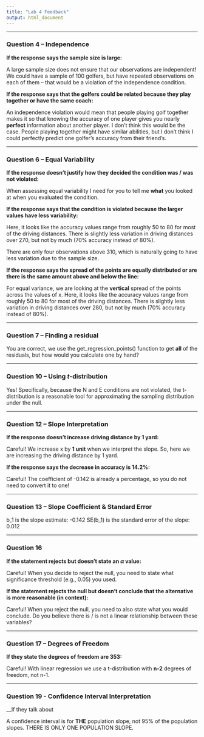 ```yaml
---
title: "Lab 4 Feedback"
output: html_document
---
```


---

### Question 4 -- Independence

__If the response says the sample size is large:__

A large sample size does not ensure that our observations are independent! We
could have a sample of 100 golfers, but have repeated observations on each of
them -- that would be a violation of the independence condition.

__If the response says that the golfers could be related because they play 
together or have the same coach:__

An independence violation would mean that people playing golf together makes it
so that knowing the accuracy of one player gives you nearly **perfect**
information about another player. I don't think this would be the case. People
playing together might have similar abilities, but I don't think I could
perfectly predict one golfer's accuracy from their friend's.

---

### Question 6 -- Equal Variability

__If the response doesn't justify how they decided the condition was / was not
violated:__

When assessing equal variability I need for you to tell me **what** you looked
at when you evaluated the condition.

__If the response says that the condition is violated because the larger values
have less variability:__

Here, it looks like the accuracy values range from roughly 50 to 80 for most of the driving distances. There is slightly less variation in driving distances
over 270, but not by much (70% accuracy instead of 80%).

There are only four observations above 310, which is naturally going to have
less variation due to the sample size.

__If the response says the spread of the points are equally distributed or are 
there is the same amount above and below the line:__

For equal variance, we are looking at the **vertical** spread of the points
across the values of x. Here, it looks like the accuracy values range from
roughly 50 to 80 for most of the driving distances. There is slightly less variation in driving distances over 280, but not by much (70% accuracy instead 
of 80%). 

---

### Question 7 -- Finding a residual

You are correct, we use the get_regression_points() function to get **all** of 
the residuals, but how would you calculate one by hand?

---

### Question 10 -- Using $t$-distribution

Yes! Specifically, because the N and E conditions are not violated, the t-distribution is a reasonable tool for approximating the sampling distribution
under the null. 

---

### Question 12 -- Slope Interpretation

__If the response doesn't increase driving distance by 1 yard:__

Careful! We increase x by **1 unit** when we interpret the slope. So, here we 
are increasing the driving distance by 1 yard. 

__If the response says the decrease in accuracy is 14.2%:__

Careful! The coefficient of -0.142 is already a percentage, so you do not need
to convert it to one!

---

### Question 13 -- Slope Coefficient & Standard Error

b_1 is the slope estimate: -0.142
SE(b_1) is the standard error of the slope: 0.012

---

### Question 16

__If the statement rejects but doesn't state an $\alpha$ value:__

Careful! When you decide to reject the null, you need to state what significance
threshold (e.g., 0.05) you used.

__If the statement rejects the null but doesn't conclude that the alternative is
more reasonable (in context):__

Careful! When you reject the null, you need to also state what you would
conclude. Do you believe there is / is not a linear relationship between these
variables?

---

### Question 17 -- Degrees of Freedom

__If they state the degrees of freedom are 353:__

Careful! With linear regression we use a t-distribution with **n-2** degrees of
freedom, not n-1. 

---

### Question 19 - Confidence Interval Interpretation

__If they talk about

A confidence interval is for **THE** population slope, not 95% of the population slopes. THERE IS ONLY ONE POPULATION SLOPE.

